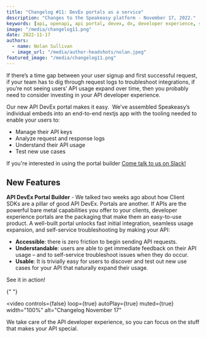 ```yaml
---
title: "Changelog #11: DevEx portals as a service"
description: "Changes to the Speakeasy platform - November 17, 2022."
keywords: [api, openapi, api portal, devex, dx, developer experience, sdk]
image: "/media/changelog11.png"
date: 2022-11-17
authors:
  - name: Nolan Sullivan
  - image_url: "/media/author-headshots/nolan.jpeg"
featured_image: "/media/changelog11.png"
---
```


If there’s a time gap between your user signup and first successful request, if your team has to dig through request logs to troubleshoot integrations, if you’re not seeing users’ API usage expand over time, then you probably need to consider investing in your API developer experience.

Our new API DevEx portal makes it easy.  We’ve assembled Speakeasy’s individual embeds into an end-to-end nextjs app with the tooling needed to enable your users to:

- Manage their API keys
- Analyze request and response logs
- Understand their API usage
- Test new use cases

If you're interested in using the portal builder [Come talk to us on Slack!](https://0ups4.mjt.lu/lnk/AUYAAALJkTsAAAACClAAAAdr36kAAAAAsgAAAKEtAB4vvABjdplmc9MHjT-3TiiH1LFBD3SrAAAcp_g/4/YBur1zqdc_mlc8y5mk2MCg/aHR0cHM6Ly9qb2luLnNsYWNrLmNvbS90L3NwZWFrZWFzeS1kZXYvc2hhcmVkX2ludml0ZS96dC0xY3diM2ZseHotbFM1U3laeEFzRl8zTk9xNXhjOENqdw)

## New Features

**API DevEx Portal Builder** - We talked two weeks ago about how Client SDKs are a pillar of good API DevEx. Portals are another. If APIs are the powerful bare metal capabilities you offer to your clients, developer experience portals are the packaging that make them an easy-to-use product. A well-built portal unlocks fast initial integration, seamless usage expansion, and self-service troubleshooting by making your API:

- **Accessible**: there is zero friction to begin sending API requests.
- **Understandable**: users are able to get immediate feedback on their API usage – and to self-service troubleshoot issues when they do occur.
- **Usable**: It is trivially easy for users to discover and test out new use cases for your API that naturally expand their usage.

See it in action!


{" "}

<video
  controls={false}
  loop={true}
  autoPlay={true}
  muted={true}
  width="100%"
  alt="Changelog November 17"
>
  <source src={portal_url_1} type="video/mp4" />
</video>

We take care of the API developer experience, so you can focus on the stuff that makes your API special.

